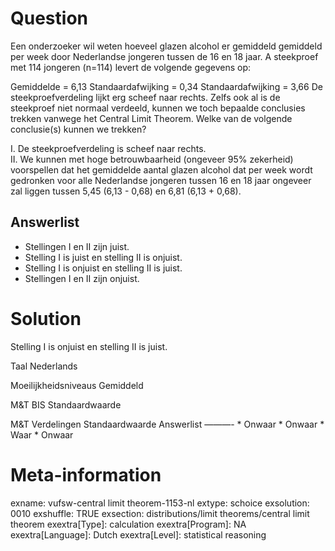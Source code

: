 Question
========
Een onderzoeker wil weten hoeveel glazen alcohol er gemiddeld gemiddeld per week door Nederlandse jongeren tussen de 16 en 18 jaar. A steekproef met 114 jongeren (n=114) levert de volgende gegevens op:  
  
Gemiddelde = 6,13 Standaardafwijking = 0,34 Standaardafwijking = 3,66  De steekproefverdeling lijkt erg scheef naar rechts. Zelfs ook al is de steekproef niet normaal verdeeld, kunnen we toch bepaalde conclusies trekken vanwege het Central Limit Theorem. Welke van de volgende conclusie(s) kunnen we trekken?  
  
  
I. De steekproefverdeling is scheef naar rechts.  
II. We kunnen met hoge betrouwbaarheid (ongeveer 95% zekerheid) voorspellen dat het gemiddelde aantal glazen alcohol dat per week wordt gedronken voor alle Nederlandse jongeren tussen 16 en 18 jaar ongeveer zal liggen tussen 5,45 (6,13 - 0,68) en 6,81 (6,13 + 0,68).

Answerlist
----------
* Stellingen I en II zijn juist.
* Stelling I is juist en stelling II is onjuist.
* Stelling I is onjuist en stelling II is juist.
* Stellingen I en II zijn onjuist.

Solution
========

Stelling I is onjuist en stelling II is juist.

Taal Nederlands

Moeilijkheidsniveaus Gemiddeld

M&T BIS Standaardwaarde

M&T Verdelingen Standaardwaarde
Answerlist
----------
* Onwaar
* Onwaar
* Waar
* Onwaar

Meta-information
================
exname: vufsw-central limit theorem-1153-nl
extype: schoice
exsolution: 0010
exshuffle: TRUE
exsection: distributions/limit theorems/central limit theorem
exextra[Type]: calculation
exextra[Program]: NA
exextra[Language]: Dutch
exextra[Level]: statistical reasoning

